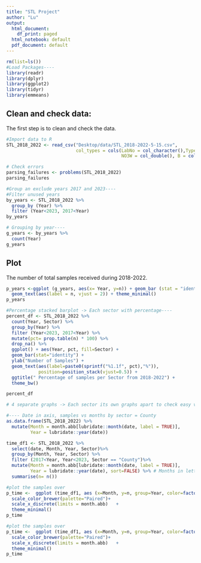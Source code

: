 ```yaml
---
title: "STL Project"
author: "Lu"
output:
  html_document:
    df_print: paged
  html_notebook: default
  pdf_document: default
---
```


```r
rm(list=ls())
#Load Packages----
library(readr)
library(dplyr)
library(ggplot2)
library(tidyr)
library(emmeans)

```


## Clean and check data:

The first step is to clean and check the data.

```r
#Import data to R
STL_2018_2022 <- read_csv("Desktop/data/STL_2018-2022-5-15.csv", 
                          col_types = cols(LabNo = col_character(),Type = col_character(), 
                                           NO3W = col_double(), B = col_double()))

# Check errors
parsing_failures <- problems(STL_2018_2022)
parsing_failures

#Group an exclude years 2017 and 2023----
#Filter unused years
by_years <- STL_2018_2022 %>% 
  group_by (Year) %>% 
  filter (Year<2023, 2017<Year)
by_years

# Grouping by year----
g_years <- by_years %>% 
  count(Year)
g_years

```

## Plot 

The number of total samples received during 2018-2022.

```r
p_years <-ggplot (g_years, aes(x= Year, y=n)) + geom_bar (stat = "identity") + 
  geom_text(aes(label = n, vjust = 2)) + theme_minimal() 
p_years

```


```r
#Percentage stacked barplot -> Each sector with percentage----
percent_df <- STL_2018_2022 %>%
  count(Year, Sector) %>%  
  group_by(Year) %>%
  filter (Year<2023, 2017<Year) %>%
  mutate(pct= prop.table(n) * 100) %>%
  drop_na() %>%
  ggplot() + aes(Year, pct, fill=Sector) +
  geom_bar(stat="identity") +
  ylab("Number of Samples") +
  geom_text(aes(label=paste0(sprintf("%1.1f", pct),"%")),
            position=position_stack(vjust=0.5)) +
  ggtitle(" Percentage of samples per Sector from 2018-2022") +
  theme_bw()

percent_df
```

```r
# 4 separate graphs -> Each sector its own graphs apart to check easy visualize the change over time

#---- Date in axis, samples vs months by sector = County
as.data.frame(STL_2018_2022) %>%
  mutate(Month = month.abb[lubridate::month(date, label = TRUE)],
         Year = lubridate::year(date))

time_df1 <- STL_2018_2022 %>%
  select(date, Month, Year, Sector)%>%
  group_by(Month, Year, Sector) %>%
  filter (2017<Year, Year<2023, Sector == "County")%>%
  mutate(Month = month.abb[lubridate::month(date, label = TRUE)],
         Year = lubridate::year(date), sort=FALSE) %>% # Months in letters
  summarise(n= n())

#plot the samples over
p_time <-  ggplot (time_df1, aes (x=Month, y=n, group=Year, color=factor(Year) )) + geom_line(na.rm = TRUE) +
  scale_color_brewer(palette="Paired")+
  scale_x_discrete(limits = month.abb)   +
  theme_minimal()
p_time

```

```r
#plot the samples over
p_time <-  ggplot (time_df1, aes (x=Month, y=n, group=Year, color=factor(Year) )) + geom_line(na.rm = TRUE) +
  scale_color_brewer(palette="Paired")+
  scale_x_discrete(limits = month.abb)   +
  theme_minimal()
p_time
```


